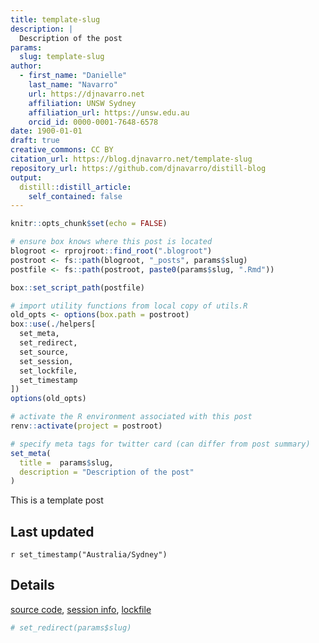 ```yaml
---
title: template-slug
description: | 
  Description of the post
params:
  slug: template-slug
author:
  - first_name: "Danielle"
    last_name: "Navarro"
    url: https://djnavarro.net
    affiliation: UNSW Sydney
    affiliation_url: https://unsw.edu.au
    orcid_id: 0000-0001-7648-6578
date: 1900-01-01
draft: true
creative_commons: CC BY
citation_url: https://blog.djnavarro.net/template-slug
repository_url: https://github.com/djnavarro/distill-blog
output:
  distill::distill_article:
    self_contained: false
---
```



<!--------------- my typical setup ----------------->

```r
knitr::opts_chunk$set(echo = FALSE)
```

```r
# ensure box knows where this post is located
blogroot <- rprojroot::find_root(".blogroot")
postroot <- fs::path(blogroot, "_posts", params$slug)
postfile <- fs::path(postroot, paste0(params$slug, ".Rmd"))

box::set_script_path(postfile)

# import utility functions from local copy of utils.R
old_opts <- options(box.path = postroot)
box::use(./helpers[
  set_meta, 
  set_redirect, 
  set_source, 
  set_session,
  set_lockfile,
  set_timestamp
])
options(old_opts)

# activate the R environment associated with this post
renv::activate(project = postroot)
```


```r
# specify meta tags for twitter card (can differ from post summary)
set_meta(
  title =  params$slug, 
  description = "Description of the post"
)
```



<!--------------- post begins here ----------------->

This is a template post




<!--------------- appendices go here ----------------->

## Last updated {.appendix}

`r set_timestamp("Australia/Sydney")`

## Details {.appendix}

[source code](`r set_source(params$slug)`), [session info](`r set_session(params$slug)`), [lockfile](`r set_lockfile(params$slug)`)



<!--------------- miscellanea ----------------->

```r
# set_redirect(params$slug) 
```




